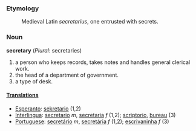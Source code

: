 ===Etymology===
:Medieval Latin ''secretarius'', one entrusted with secrets.
===Noun===
'''secretary''' (''Plural'': secretaries)
#a person who keeps records, takes notes and handles general clerical work.
#the head of a department of government.
#a type of desk.
====[[Translation]]s====
*[[Esperanto]]: [[sekretario]] (1,2)
*[[Interlingua]]: [[secretario]] ''m'', [[secretaria]] ''f'' (1,2); [[scriptorio]], [[bureau]] (3)
*[[Portuguese]]: [[secretário]] ''m'', [[secretária]] ''f'' (1,2); [[escrivaninha]] ''f'' (3)